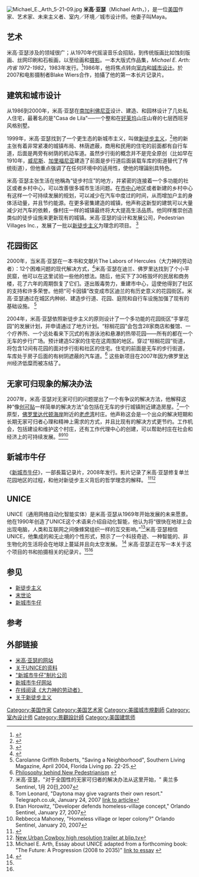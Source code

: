 [[File:Michael_E._Arth_5-21-09.jpg|thumb]]
'''米高·亚瑟'''（Michael Arth，{{bd|1953年|4月27日|||catIdx=Arth}}），是一位[[美国|美国]]作家、艺术家、未来主义者、室内／环境／城市设计师。他妻子叫Maya。

==艺术==
米高·亚瑟涉及的领域很广；从1970年代摇滚音乐会招贴，到传统版画比如蚀刻版画、丝网印刷和石板画，以至绘画和[[摄影|摄影]]。一本大版式作品集，''Michael E. Arth: 内省 1972-1982''，1983年发行。<ref>{{cite book | author=Michael E. Arth | title=Michael E. Arth Introspective 1972-1982 | publisher= Linnea Graphics | year=1983 | id=ISBN 0-912467-00-2}}</ref>1986年，他将焦点转向[[建筑设计|室内]]和[[城市设计|城市设计]]。於2007和电影摄制者Blake Wiers合作，拍攝了他的第一本长片记录片。

==建筑和城市设计==
从1986到2000年，米高·亚瑟在[[加利福尼亞州|南加利佛尼亚]]设计、建造、和园林设计了几处私人住宅，最著名的是"Casa de Lila"──一个整和在[[好莱坞|好莱坞]]山庄山脊的七层西班牙风格别墅。

1999年，米高·亚瑟找到了一个更生态的新城市主义，叫做[[新徒步主义|新徒步主义]]，<ref>{{cite book | author=J.H. Crawford | title=CarFree Cities | publisher= International Books, Utrecht, Holland, 2000 | id=ISBN 90-5727-037-4}}</ref>他的新主张有着非常紧凑的城镇布局、林荫遮蔽，商用和民用的住宅的前面都有自行车道，后面是两旁有树荫的机动车道。虽然步行街的概念并不是完全原创（比如早在1910年，[[威尼斯|威尼斯]]、[[加里福尼亚|加里福尼亚]]建造了前面是步行道后面装载车库的街道替代了传统街道），但他重点强调了在任何环境中的适用性，使他的理論别具特色。

米高·亚瑟主张生活在他稱為“徒步村庄”的地方，并紧密的连接着一个多功能的社区或者乡村中心，可以改善很多城市生活问题。在[[市中心|市中心]]地区或者新建的乡村中心有这样一个可持续发展的规划，可以减少在汽车中度过的时间，从而增加户主的身体活动量，并且节约能源。在更多密集建造的城镇，他声称这新型的建筑可以大量减少对汽车的依赖，像村庄一样的城镇最终将大大提高生活品质。他同样推崇创造类似的徒步设施来更新现有的城镇。米高·亚瑟的设计和发展公司，Pedestrian Villages Inc.，发展了一批以[[新徒步主义|新徒步主义]]为理念的项目。
<ref>{{Cite web |url=http://www.pedestrianvillages.com/ |title=Pedestrian Villages |access-date=2008-03-23 |archive-date=2019-09-02 |archive-url=https://web.archive.org/web/20190902113729/http://www.pedestrianvillages.com/ |dead-url=yes }}</ref>

==花园街区==
2000年，当米高·亚瑟在一本书和文献片The Labors of Hercules（大力神的劳动者）：12个困难问题的现代解决方式，<ref>{{Cite web |url=http://www.laborsofhercules.org/ |title=Online version of "The Labors of Hercules: Modern Solutions to 12 Herculean Problems." |access-date=2008-03-23 |archive-date=2021-03-14 |archive-url=https://web.archive.org/web/20210314184329/http://www.laborsofhercules.org/ |dead-url=no }}</ref>米高·亚瑟在迪兰、佛罗里达找到了个小平民窟，他可以在这里试验一些他的想法。随后，他买下了30栋毁坏的民居和商务楼，花了六年的周期恢复了它们。逐出贩毒势力，重建市中心，這使他得到了社区的支持和许多荣誉。他把“可卡因镇”改变成市区迪兰的有历史意义的花园街区。米高·亚瑟通过在城区内种树、建造步行道、花园、庭院和自行车设施加强了现有的基础设施。
<ref>Carolanne Griffith Roberts, "Saving a Neighborhood", Southern Living Magazine, April 2004, Florida Living pp. 22-25.</ref>

2004年，米高·亚瑟依照新徒步主义的原则设计了一个多功能的花园街区“手掌花园”的发展计划，并申请通过了地方计划。“棕榈花园”会包含28家商店和餐馆、一个疗养所、一个远处看来下沉式的有游泳池和悬瀑的热带花园——所有的都在一个无车的步行广场。预计建造52家的住宅在这周围的地区。穿过“棕榈花园”街道，将包含12间有花园的面对步行街和社区的住宅。住宅的前面是无车的步行街道，车库处于房子后面的有树阴遮蔽的汽车道。<ref>[http://michaelearth.com/herc_IX.htm/ Philosophy behind New Pedestrianism] {{webarchive|url=https://web.archive.org/web/20080331060554/http://michaelearth.com/herc_IX.htm |date=2008-03-31 }}</ref> 这些新项目在2007年因为佛罗里达州经济低糜而被冻结了。
{{Fact|time=2008-03-23T10:05:35+00:00}}<!-- 本模板調用由 {{subst:Fact/auto}} 自動產生 -->

==无家可归现象的解决办法==
2007年，米高·亚瑟对无家可归的问题提出了一个有争议的解决方法，他解释这种“像[[创可贴|创可贴]]一样简单的解决方法”会包括在无车的步行城镇附近建造房屋。<ref>米高·亚瑟，"对于全国性的无家可归者的解决办法从这里开始，" 奥兰多 Sentinel, 1月 20日,2007</ref>一个原型，[[佛罗里达|佛罗里达]][[代顿海岸|代顿海岸]]附近的[[老虎湾|老虎湾]]村庄。他声称这会是一个出众的解决短期和长期无家可归者心理和精神上需求的方式，并且比现有的解决方式更节约。工作机会，包括建设和维护这个村庄，还有工作代理中心的创建，可以帮助村庄在社会和经济上的可持续发展。<ref>Tom Leonard, "Daytona may give vagrants their own resort." Telegraph.co.uk,  January 24, 2007 [http://www.telegraph.co.uk/news/main.jhtml?xml=/news/2007/01/23/wdaytona23.xml/ link to article]</ref><ref>Etan Horowitz, "Developer defends homeless-village concept," Orlando Sentinel, January 27, 2007</ref><ref>Rebbecca Mahoney, "Homeless village or leper colony?" Orlando Sentinel, January 20, 2007</ref>

==新城市牛仔== 
《[[新城市牛仔|新城市牛仔]]》，一部長篇记录片，2008年发行。影片记录了米高·亚瑟修复单兰花园地区的过程，和他对新徒步主义背后的哲学理念的解释。
<ref name="golden">{{Cite web |url=http://www.goldenapplesmedia.com/ |title=Golden Apples Media |access-date=2022-02-07 |archive-date=2021-12-05 |archive-url=https://web.archive.org/web/20211205223825/http://goldenapplesmedia.com/ |dead-url=no }}</ref><ref>[http://s5.video.blip.tv/0550000468458/BlakeWiers-NewUrbanCowboyDocumentaryTrailer115.mov/ New Urban Cowboy high resolution trailer at blip.tv]{{dead link|date=2018年1月 |bot=InternetArchiveBot |fix-attempted=yes }}</ref>

==UNICE==
UNICE（通用网络自动化智能实体）是米高·亚瑟从1969年开始发展的未来愿景。他在1990年创造了UNICE这个术语来介绍自动化智能，他认为将“很快在地球上会出现电脑，人类和互联网之间像蜂窝组织一样的互交影响。”<ref>Michael E. Arth, Essay about UNICE adapted from a forthcoming book: "The Future: A Progression (2008 to 2035)" [http://www.unice.info/unice/adaptation.htm/ link to essay] {{webarchive|url=https://web.archive.org/web/20070901165256/http://unice.info/unice/adaptation.htm |date=2007-09-01 }}</ref>米高·亚瑟相信UNICE，他集成的和无止境的个性形式，预示了一个科技奇迹、一种智能的、非生物化的生活将会在地球上蔓延并且向太空发展。
<ref name="unice">{{Cite web |url=http://www.unice.info/ |title=The UNICE information website |access-date=2008-03-23 |archive-url=https://web.archive.org/web/20080820062130/http://unice.info/ |archive-date=2008-08-20 |dead-url=yes }}</ref> 米高·亚瑟正在写一本关于这个项目的书和拍摄相关的纪录片。<ref name="unice" /><ref name="golden" />

==参见==
*[[新徒步主义|新徒步主义]]
*[[末世论|末世论]]
*[[新城市牛仔|新城市牛仔]]
==参考==
{{reflist}}

==外部链接==
*[http://www.MichaelEArth.com 米高·亚瑟的网站] {{Wayback|url=http://www.michaelearth.com/ |date=20080331060554 }}
*[https://web.archive.org/web/20080820062130/http://unice.info/ 关于UNICE的资料]
*[http://www.GoldenApplesMedia.com "新城市牛仔"制片公司] {{Wayback|url=http://www.goldenapplesmedia.com/ |date=20211205223825 }}
*[http://www.NewUrbanCowboy.com 新城市牛仔网站] {{Wayback|url=http://www.newurbancowboy.com/ |date=20210120044259 }}
*[http://www.LaborsofHercules.org 在线阅读《大力神的劳动者》] {{Wayback|url=http://www.laborsofhercules.org/ |date=20210314184329 }}
*[http://www.PedestrianVillages.com 关于新徒步主义] {{Wayback|url=http://www.pedestrianvillages.com/ |date=20190902113729 }}

{{Authority control}}
{{DEFAULTSORT:Arth, Michael E.}}
[[Category:美国作家|Category:美国作家]]
[[Category:美国艺术家|Category:美国艺术家]]
[[Category:美國城市規劃師|Category:美國城市規劃師]]
[[Category:室內设计师|Category:室內设计师]]
[[Category:景觀設計師|Category:景觀設計師]]
[[Category:美国建筑师|Category:美国建筑师]]